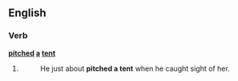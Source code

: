 ==English==

===Verb===
'''[[pitched]] [[a]] [[tent]]'''

# {{past of|pitch a tent}}
#: He just about '''pitched a tent''' when he caught sight of her.